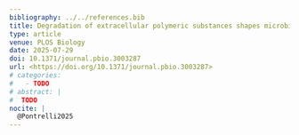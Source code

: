 ```yaml
---
bibliography: ../../references.bib
title: Degradation of extracellular polymeric substances shapes microbial community diversity
type: article
venue: PLOS Biology
date: 2025-07-29
doi: 10.1371/journal.pbio.3003287
url: <https://doi.org/10.1371/journal.pbio.3003287>
# categories:
#   - TODO
# abstract: |
#  TODO
nocite: |
  @Pontrelli2025
---
```


<!-- ```{=html} -->
<!-- <iframe width="100%" height="100%" src="https://scholia.toolforge.org/work/TODO" title="Scholia entry"></iframe> -->
<!-- ``` -->
